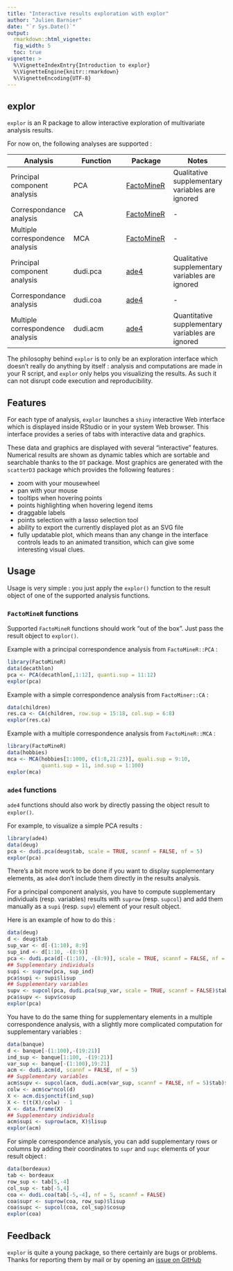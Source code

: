 ```yaml
---
title: "Interactive results exploration with explor"
author: "Julien Barnier"
date: "`r Sys.Date()`"
output: 
  rmarkdown::html_vignette:
  fig_width: 5
  toc: true
vignette: >
  %\VignetteIndexEntry{Introduction to explor}
  %\VignetteEngine{knitr::rmarkdown}
  %\VignetteEncoding{UTF-8}
---
```

  
  
## explor

`explor` is an R package to allow interactive exploration of multivariate analysis results.

For now on, the following analyses are supported :

Analysis | Function  | Package | Notes
------------- | ------------- | ---------- | --------
Principal component analysis  | PCA  | [FactoMineR](http://factominer.free.fr/) | Qualitative supplementary variables are ignored
Correspondance analysis  | CA  | [FactoMineR](http://factominer.free.fr/) | -
Multiple correspondence analysis  | MCA  | [FactoMineR](http://factominer.free.fr/) | -
Principal component analysis  | dudi.pca  | [ade4](https://cran.r-project.org/package=ade4) | Qualitative supplementary variables are ignored
Correspondance analysis  | dudi.coa  | [ade4](https://cran.r-project.org/package=ade4)  | -
Multiple correspondence analysis  | dudi.acm  | [ade4](https://cran.r-project.org/package=ade4) | Quantitative supplementary variables are ignored



The philosophy behind `explor` is to only be an exploration interface which doesn't really do anything by itself : analysis and computations are made in your R script, and `explor` only helps you visualizing the results. As such it can not disrupt code execution and reproducibility.

## Features

For each type of analysis, `explor` launches a `shiny` interactive Web interface which is displayed inside RStudio or in your system Web browser. This interface provides a series of tabs with interactive data and graphics.

These data and graphics are displayed with several "interactive" features. Numerical results are shown as dynamic tables which are sortable and searchable thanks to the `DT` package. Most graphics are generated with the `scatterD3` package which provides the following features :

- zoom with your mousewheel
- pan with your mouse
- tooltips when hovering points
- points highlighting when hovering legend items
- draggable labels
- points selection with a lasso selection tool
- ability to export the currently displayed plot as an SVG file
- fully updatable plot, which means than any change in the interface controls leads to an animated transition, which can give some interesting visual clues.



## Usage

Usage is very simple : you just apply the `explor()` function to the result object of one of the supported analysis functions.

### `FactoMineR` functions

Supported `FactoMineR` functions should work "out of the box". Just pass the result object to `explor()`.

Example with a principal correspondence analysis from `FactoMineR::PCA` :

```r
library(FactoMineR)
data(decathlon)
pca <- PCA(decathlon[,1:12], quanti.sup = 11:12)
explor(pca)
```

Example with a simple correspondence analysis from `FactoMiner::CA` :

```r
data(children)
res.ca <- CA(children, row.sup = 15:18, col.sup = 6:8)
explor(res.ca)
```

Example with a multiple correspondence analysis from `FactoMineR::MCA` :

```r
library(FactoMineR)
data(hobbies)
mca <- MCA(hobbies[1:1000, c(1:8,21:23)], quali.sup = 9:10, 
           quanti.sup = 11, ind.sup = 1:100)
explor(mca)
```

### `ade4` functions

`ade4` functions should also work by directly passing the object result to `explor()`. 

For example, to visualize a simple PCA results :

```r
library(ade4)
data(deug)
pca <- dudi.pca(deug$tab, scale = TRUE, scannf = FALSE, nf = 5)
explor(pca)
```

There's a bit more work to be done if you want to display supplementary elements, as `ade4` don't include them directly in the results analysis.

For a principal component analysis, you have to compute supplementary individuals (resp. variables) results with `suprow` (resp. `supcol`) and add them manually as a `supi` (resp. `supv`) element of your result object.

Here is an example of how to do this :

```r
data(deug)
d <- deug$tab
sup_var <- d[-(1:10), 8:9]
sup_ind <- d[1:10, -(8:9)]
pca <- dudi.pca(d[-(1:10), -(8:9)], scale = TRUE, scannf = FALSE, nf = 5)
## Supplementary individuals
supi <- suprow(pca, sup_ind)
pca$supi <- supi$lisup
## Supplementary variables
supv <- supcol(pca, dudi.pca(sup_var, scale = TRUE, scannf = FALSE)$tab)
pca$supv <- supv$cosup
explor(pca)
```

You have to do the same thing for supplementary elements in a multiple correspondence analysis, with a slightly more complicated computation for supplementary variables :

```r
data(banque)
d <- banque[-(1:100),-(19:21)]
ind_sup <- banque[1:100, -(19:21)]
var_sup <- banque[-(1:100),19:21]
acm <- dudi.acm(d, scannf = FALSE, nf = 5)
## Supplementary variables
acm$supv <- supcol(acm, dudi.acm(var_sup, scannf = FALSE, nf = 5)$tab)$cosup
colw <- acm$cw*ncol(d)
X <- acm.disjonctif(ind_sup)
X <- t(t(X)/colw) - 1
X <- data.frame(X)
## Supplementary individuals
acm$supi <- suprow(acm, X)$lisup
explor(acm)
```

For simple correspondence analysis, you can add supplementary rows or columns by adding their coordinates to `supr` and `supc` elements of your result object :

```r
data(bordeaux)
tab <- bordeaux
row_sup <- tab[5,-4]
col_sup <- tab[-5,4]
coa <- dudi.coa(tab[-5,-4], nf = 5, scannf = FALSE)
coa$supr <- suprow(coa, row_sup)$lisup
coa$supc <- supcol(coa, col_sup)$cosup
explor(coa)
```

## Feedback

`explor` is quite a young package, so there certainly are bugs or problems. Thanks for reporting them by mail or by opening an [issue on GitHub](https://github.com/juba/explor/issues)
